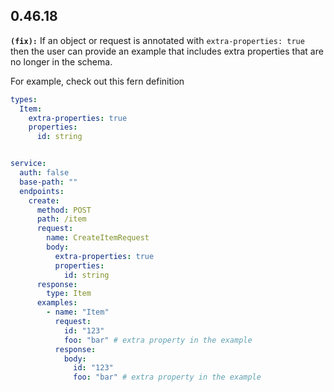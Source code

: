 ## 0.46.18
**`(fix):`** If an object or request is annotated with `extra-properties: true` then the user can provide an example that includes
extra properties that are no longer in the schema.

For example, check out this fern definition

```yml service.yml
types:
  Item:
    extra-properties: true
    properties:
      id: string


service:
  auth: false
  base-path: ""
  endpoints:
    create:
      method: POST
      path: /item
      request:
        name: CreateItemRequest
        body:
          extra-properties: true
          properties:
            id: string
      response:
        type: Item
      examples:
        - name: "Item"
          request:
            id: "123"
            foo: "bar" # extra property in the example
          response:
            body:
              id: "123"
              foo: "bar" # extra property in the example
```


